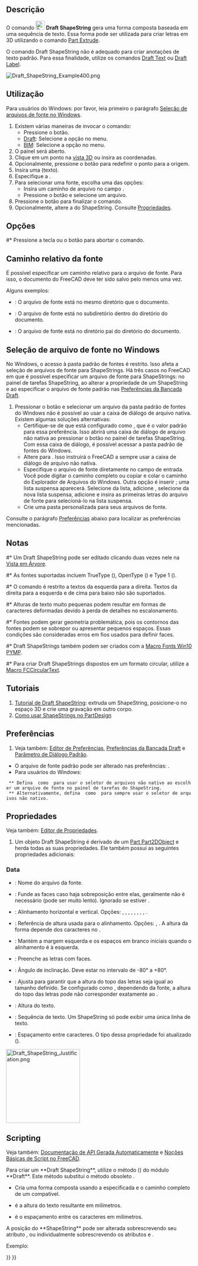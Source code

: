 <languages/>

{{Docnav  
|[[Draft_Facebinder/pt-br|Facebinder]]  
|[[Draft_Hatch/pt-br|Hatch]]  
|[[Draft_Workbench/pt-br|Draft]]  
|IconL=Draft_Facebinder.svg  
|IconR=Draft_Hatch.svg  
|IconC=Workbench_Draft.svg  
}}

{{GuiCommand  
|Name=Draft ShapeString  
|MenuLocation=Drafting → Forma a partir de texto<br>Anotação → Forma a partir de texto  
|Workbenches=[[Draft_Workbench/pt-br|Draft]], [[BIM_Workbench/pt-br|BIM]]  
|Shortcut=  
|Version=0.14  
|SeeAlso=[[Draft_Text/pt-br|Draft Text]], [[Draft_Label/pt-br|Draft Label]], [[Part_Extrude/pt-br|Part Extrude]]  
}}

<span id="Description"></span>
== Descrição ==

O comando [[Image:Draft_ShapeString.svg|24px]] '''Draft ShapeString''' gera uma forma composta baseada em uma sequência de texto. Essa forma pode ser utilizada para criar letras em 3D utilizando o comando [[Part_Extrude/pt-br|Part Extrude]].

O comando Draft ShapeString não é adequado para criar anotações de texto padrão. Para essa finalidade, utilize os comandos [[Draft_Text/pt-br|Draft Text]] ou [[Draft_Label/pt-br|Draft Label]].

[[Image:Draft_ShapeString_Example400.png]]
{{Caption|Um único ponto é necessário para posicionar o ShapeString}}

<span id="Usage"></span>
== Utilização ==

Para usuários do Windows: por favor, leia primeiro o parágrafo [[#Font_file_selection_on_Windows/pt-br|Seleção de arquivos de fonte no Windows]].

<div class="mw-translate-fuzzy">
# Existem várias maneiras de invocar o comando:  
#* Pressione o {{Button|[[Image:Draft_ShapeString.svg|16px]] [[Draft_ShapeString/pt-br|Forma a partir de texto]]}} botão.  
#* [[Draft_Workbench/pt-br|Draft]]: Selecione a opção {{MenuCommand|Desenho → [[Image:Draft_ShapeString.svg|16px]] Forma a partir de texto}} no menu.  
#* [[BIM_Workbench/pt-br|BIM]]: Selecione a opção {{MenuCommand|Anotação → [[Image:Draft_ShapeString.svg|16px]] Forma a partir de texto}} no menu.  
# O painel {{MenuCommand|ShapeString}} será aberto.  
# Clique em um ponto na [[3D_view/pt-br|vista 3D]] ou insira as coordenadas.  
# Opcionalmente, pressione o {{Button|Redefinir Ponto}} botão para redefinir o ponto para a origem.  
# Insira uma {{MenuCommand|String}} (texto).  
# Especifique a {{MenuCommand|Altura}}.  
# Para selecionar uma fonte, escolha uma das opções:  
#* Insira um caminho de arquivo no campo {{MenuCommand|Arquivo de fonte}}.  
#* Pressione o {{Button|...}} botão e selecione um arquivo.  
# Pressione o {{Button|OK}} botão para finalizar o comando.  
# Opcionalmente, altere a {{PropertyData|Justificação}} do ShapeString. Consulte [[#Properties/pt-br|Propriedades]].
</div>

<span id="Options"></span>
== Opções ==

#* Pressione a tecla {{KEY|Esc}} ou o botão {{Button|Cancelar}} para abortar o comando.

<span id="Relative_font_path"></span>
==Caminho relativo da fonte==

{{Version/pt-br|1.1}}

É possível especificar um caminho relativo para o arquivo de fonte. Para isso, o documento do FreeCAD deve ter sido salvo pelo menos uma vez.

Alguns exemplos:  
* {{FileName|./SomeFont.ttf}}: O arquivo de fonte está no mesmo diretório que o documento.  
* {{FileName|./MyDirectory/SomeFont.ttf}}: O arquivo de fonte está no subdiretório {{FileName|MyDirectory}} dentro do diretório do documento.  
* {{FileName|../SomeFont.ttf}}: O arquivo de fonte está no diretório pai do diretório do documento.

<span id="Font_file_selection_on_Windows"></span>
==Seleção de arquivo de fonte no Windows==

<div class="mw-translate-fuzzy">
No Windows, o acesso à pasta padrão de fontes é restrito. Isso afeta a seleção de arquivos de fonte para ShapeStrings. Há três casos no FreeCAD em que é possível especificar um arquivo de fonte para ShapeStrings: no painel de tarefas ShapeString, ao alterar a propriedade {{PropertyData|Arquivo de Fonte}} de um ShapeString e ao especificar o arquivo de fonte padrão nas [[Draft_Preferences/pt-br#Texts_and_dimensions|Preferências da Bancada Draft]].
</div>

# Pressionar o botão {{Button|...}} e selecionar um arquivo da pasta padrão de fontes do Windows não é possível ao usar a caixa de diálogo de arquivo nativa. Existem algumas soluções alternativas:  
#* Certifique-se de que {{MenuCommand|DontUseNativeFontDialog}} está configurado como {{True}}, que é o valor padrão para essa preferência. Isso abrirá uma caixa de diálogo de arquivo não nativa ao pressionar o botão {{Button|...}} no painel de tarefas ShapeString. Com essa caixa de diálogo, é possível acessar a pasta padrão de fontes do Windows.  
#* Altere {{MenuCommand|DontUseNativeDialog}} para {{True}}. Isso instruirá o FreeCAD a sempre usar a caixa de diálogo de arquivo não nativa.  
#* Especifique o arquivo de fonte diretamente no campo de entrada. Você pode digitar o caminho completo ou copiar e colar o caminho do Explorador de Arquivos do Windows. Outra opção é inserir {{Value|C:\}}; uma lista suspensa aparecerá. Selecione {{Value|Windows}} da lista, adicione {{Value|\F}}, selecione {{Value|Fonts}} da nova lista suspensa, adicione {{Value|\}} e insira as primeiras letras do arquivo de fonte para selecioná-lo na lista suspensa.  
#* Crie uma pasta personalizada para seus arquivos de fonte.

Consulte o parágrafo [[#Preferences/pt-br|Preferências]] abaixo para localizar as preferências mencionadas.

<span id="Notes"></span>
==Notas==

<div class="mw-translate-fuzzy">
#* Um Draft ShapeString pode ser editado clicando duas vezes nele na [[Tree_view/pt-br|Vista em Árvore]].  
#* As fontes suportadas incluem TrueType ({{FileName|.ttf}}), OpenType ({{FileName|.otf}}) e Type 1 ({{FileName|.pfb}}).  
#* O comando é restrito a textos da esquerda para a direita. Textos da direita para a esquerda e de cima para baixo não são suportados.  
#* Alturas de texto muito pequenas podem resultar em formas de caracteres deformadas devido à perda de detalhes no escalonamento.  
#* Fontes podem gerar geometria problemática, pois os contornos das fontes podem se sobrepor ou apresentar pequenos espaços. Essas condições são consideradas erros em fios usados para definir faces.  
#* Draft ShapeStrings também podem ser criados com a [[Macro_Fonts_Win10_PYMP/pt-br|Macro Fonts Win10 PYMP]].  
#* Para criar Draft ShapeStrings dispostos em um formato circular, utilize a [[Macro_FCCircularText/pt-br|Macro FCCircularText]].
</div>

<span id="Tutorials"></span>
== Tutoriais ==

# [[Draft_ShapeString_tutorial/pt-br|Tutorial de Draft ShapeString]]: extruda um ShapeString, posicione-o no espaço 3D e crie uma gravação em outro corpo.  
# [https://forum.freecadweb.org/viewtopic.php?f=3&t=36623 Como usar ShapeStrings no PartDesign]

<span id="Preferences"></span>
==Preferências==

# Veja também: [[Preferences_Editor/pt-br|Editor de Preferências]], [[Draft_Preferences/pt-br|Preferências da Bancada Draft]] e [[Std_DlgParameter/pt-br|Parâmetro de Diálogo Padrão]].

* O arquivo de fonte padrão pode ser alterado nas preferências: {{MenuCommand|Editar → Preferências... → Draft → Textos e dimensões → Arquivo de fonte padrão para ShapeString}}.  
* Para usuários do Windows:  
  ** Defina {{MenuCommand|Ferramentas → Editar parâmetros... → BaseApp → Preferences → Dialog → DontUseNativeFontDialog}} como {{True}} para usar o seletor de arquivos não nativo ao escolher um arquivo de fonte no painel de tarefas do ShapeString.  
  ** Alternativamente, defina {{MenuCommand|Ferramentas → Editar parâmetros... → BaseApp → Preferences → Dialog → DontUseNativeDialog}} como {{True}} para sempre usar o seletor de arquivos não nativo.

<span id="Properties"></span>
==Propriedades==

Veja também: [[Property_editor/pt-br|Editor de Propriedades]].

# Um objeto Draft ShapeString é derivado de um [[Part_Part2DObject/pt-br|Part Part2DObject]] e herda todas as suas propriedades. Ele também possui as seguintes propriedades adicionais:

===Data===

{{TitleProperty|Draft}}

<div class="mw-translate-fuzzy">
* {{PropertyData|Font File|File}}: Nome do arquivo da fonte.  
* {{PropertyData|Fuse|Bool}}: Funde as faces caso haja sobreposição entre elas, geralmente não é necessário (pode ser muito lento). Ignorado se {{PropertyData|Make Face}} estiver {{FALSE}}. {{Version|1.0}}  
* {{PropertyData|Justification|Enumeration}}: Alinhamento horizontal e vertical. Opções: {{value|Top-Left}}, {{value|Top-Center}}, {{value|Top-Right}}, {{value|Middle-Left}}, {{value|Middle-Center}}, {{value|Middle-Right}}, {{value|Bottom-Left}}, {{value|Bottom-Center}}, {{value|Bottom-Right}}. {{Version|1.0}}  
* {{PropertyData|Justification Reference|Enumeration}}: Referência de altura usada para o alinhamento. Opções: {{value|Cap Height}}, {{value|Shape Height}}. A altura da forma depende dos caracteres no {{PropertyData|String}}. {{Version|1.0}}  
* {{PropertyData|Keep Left Margin|Bool}}: Mantém a margem esquerda e os espaços em branco iniciais quando o alinhamento é à esquerda. {{Version|1.0}}  
* {{PropertyData|Make Face|Bool}}: Preenche as letras com faces.  
* {{PropertyData|Oblique Angle|Angle}}: Ângulo de inclinação. Deve estar no intervalo de -80° a +80°. {{Version|1.0}}  
* {{PropertyData|Scale To Size|Bool}}: Ajusta para garantir que a altura do topo das letras seja igual ao tamanho definido. Se configurado como {{FALSE}}, dependendo da fonte, a altura do topo das letras pode não corresponder exatamente ao {{PropertyData|Size}}. {{Version|1.0}}  
* {{PropertyData|Size|Length}}: Altura do texto.  
* {{PropertyData|String|String}}: Sequência de texto. Um ShapeString só pode exibir uma única linha de texto.  
* {{PropertyData|Tracking|Distance}}: Espaçamento entre caracteres. O tipo dessa propriedade foi atualizado ({{Version|1.0}}).
</div>

[[Image:Draft_ShapeString_Justification.png|200px]]
{{Caption|A altura do retângulo vermelho (linha contínua) é igual à altura do topo das letras (cap height).<br>  
A altura do retângulo verde (linha tracejada) é igual à altura da forma (shape height).<br>  
Os cantos, os pontos médios das bordas e o centro dos retângulos<br>  
correspondem às 9 opções de alinhamento: de Superior-Esquerdo a Inferior-Direito.}}

==Scripting==

Veja também: [https://freecad.github.io/SourceDoc/ Documentação de API Gerada Automaticamente] e [[FreeCAD_Scripting_Basics/pt-br|Noções Básicas de Script no FreeCAD]].

Para criar um **Draft ShapeString**, utilize o método {{incode|make_shapestring}} ({{Version|0.19}}) do módulo **Draft**. Este método substitui o método obsoleto {{incode|makeShapeString}}.

{{Code|code=
shapestring = make_shapestring(String, FontFile, Size=100, Tracking=0)
}}

* Cria uma forma composta {{incode|shapestring}} usando a {{incode|String}} especificada e o caminho completo de um {{incode|FontFile}} compatível.  
* {{incode|Size}} é a altura do texto resultante em milímetros.  
* {{incode|Tracking}} é o espaçamento entre os caracteres em milímetros.

A posição do **ShapeString** pode ser alterada sobrescrevendo seu atributo {{incode|Placement}}, ou individualmente sobrescrevendo os atributos {{incode|Placement.Base}} e {{incode|Placement.Rotation}}.

Exemplo:

{{Code|code=
import FreeCAD as App
import Draft

doc = App.newDocument()

font1 = "/usr/share/fonts/truetype/msttcorefonts/Arial.ttf"
font2 = "/usr/share/fonts/truetype/dejavu/DejaVuSerif.ttf"
font3 = "/usr/share/fonts/truetype/freefont/FreeSerifItalic.ttf"

S1 = Draft.make_shapestring("This is a sample text", font1, 200)

S2 = Draft.make_shapestring("Inclined text", font2, 200, 10)

zaxis = App.Vector(0, 0, 1)
p2 = App.Vector(-1000, 500, 0)
place2 = App.Placement(p2, App.Rotation(zaxis, 45))
S2.Placement = place2

S3 = Draft.make_shapestring("Upside-down text", font3, 200, 10)
S3.Placement.Base = App.Vector(0, -1000, 0)
S3.Placement.Rotation = App.Rotation(zaxis, 180)

doc.recompute()
}}


{{Docnav  
|[[Draft_Facebinder/pt-br|Facebinder]]  
|[[Draft_Hatch/pt-br|Hatch]]  
|[[Draft_Workbench/pt-br|Bancada Draft]]  
|IconL=Draft_Facebinder.svg  
|IconR=Draft_Hatch.svg  
|IconC=Workbench_Draft.svg  
}}

{{Draft Tools navi{{#translation:}}}}
{{Userdocnavi{{#translation:}}}}